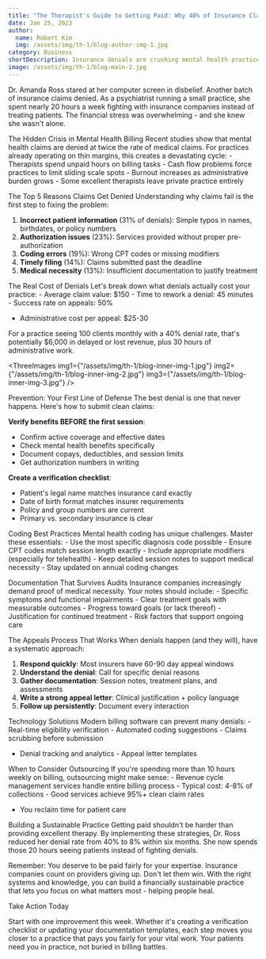 ```yaml
---
title: "The Therapist's Guide to Getting Paid: Why 40% of Insurance Claims Are Denied (And How to Fix It)"
date: Jan 25, 2023
author:
  name: Robert Kim
  img: /assets/img/th-1/blog-author-img-1.jpg
category: Business
shortDescription: Insurance denials are crushing mental health practices. Learn the top reasons claims get rejected and proven strategies to get paid for the vital work you do.
image: /assets/img/th-1/blog-main-2.jpg
---
```



Dr. Amanda Ross stared at her computer screen in disbelief. Another batch of insurance claims denied. As a psychiatrist running a small practice, she spent nearly 20 hours a week fighting with insurance companies instead of treating patients. The financial stress was overwhelming - and she knew she wasn't alone.

<Bold>The Hidden Crisis in Mental Health Billing</Bold>
Recent studies show that mental health claims are denied at twice the rate of
medical claims. For practices already operating on thin margins, this creates a
devastating cycle: - Therapists spend unpaid hours on billing tasks - Cash flow
problems force practices to limit sliding scale spots - Burnout increases as
administrative burden grows - Some excellent therapists leave private practice
entirely

<Bold>The Top 5 Reasons Claims Get Denied</Bold>
Understanding why claims fail is the first step to fixing the problem:

1. **Incorrect patient information** (31% of denials): Simple typos in names, birthdates, or policy numbers
2. **Authorization issues** (23%): Services provided without proper pre-authorization
3. **Coding errors** (19%): Wrong CPT codes or missing modifiers
4. **Timely filing** (14%): Claims submitted past the deadline
5. **Medical necessity** (13%): Insufficient documentation to justify treatment

<Bold>The Real Cost of Denials</Bold>
Let's break down what denials actually cost your practice: - Average claim
value: $150 - Time to rework a denial: 45 minutes - Success rate on appeals: 50%
- Administrative cost per appeal: $25-30

For a practice seeing 100 clients monthly with a 40% denial rate, that's potentially $6,000 in delayed or lost revenue, plus 30 hours of administrative work.

<ThreeImages
  img1={"/assets/img/th-1/blog-inner-img-1.jpg"}
  img2={"/assets/img/th-1/blog-inner-img-2.jpg"}
  img3={"/assets/img/th-1/blog-inner-img-3.jpg"}
/>

<Bold>Prevention: Your First Line of Defense</Bold>
The best denial is one that never happens. Here's how to submit clean claims:

**Verify benefits BEFORE the first session**:

- Confirm active coverage and effective dates
- Check mental health benefits specifically
- Document copays, deductibles, and session limits
- Get authorization numbers in writing

**Create a verification checklist**:

- Patient's legal name matches insurance card exactly
- Date of birth format matches insurer requirements
- Policy and group numbers are current
- Primary vs. secondary insurance is clear

<Bold>Coding Best Practices</Bold>
Mental health coding has unique challenges. Master these essentials: - Use the
most specific diagnosis code possible - Ensure CPT codes match session length
exactly - Include appropriate modifiers (especially for telehealth) - Keep
detailed session notes to support medical necessity - Stay updated on annual
coding changes

<Bold>Documentation That Survives Audits</Bold>
Insurance companies increasingly demand proof of medical necessity. Your notes
should include: - Specific symptoms and functional impairments - Clear treatment
goals with measurable outcomes - Progress toward goals (or lack thereof) -
Justification for continued treatment - Risk factors that support ongoing care

<Bold>The Appeals Process That Works</Bold>
When denials happen (and they will), have a systematic approach:

1. **Respond quickly**: Most insurers have 60-90 day appeal windows
2. **Understand the denial**: Call for specific denial reasons
3. **Gather documentation**: Session notes, treatment plans, and assessments
4. **Write a strong appeal letter**: Clinical justification + policy language
5. **Follow up persistently**: Document every interaction

<Bold>Technology Solutions</Bold>
Modern billing software can prevent many denials: - Real-time eligibility
verification - Automated coding suggestions - Claims scrubbing before submission
- Denial tracking and analytics - Appeal letter templates

<Bold>When to Consider Outsourcing</Bold>
If you're spending more than 10 hours weekly on billing, outsourcing might make
sense: - Revenue cycle management services handle entire billing process -
Typical cost: 4-8% of collections - Good services achieve 95%+ clean claim rates
- You reclaim time for patient care

<Bold>Building a Sustainable Practice</Bold>
Getting paid shouldn't be harder than providing excellent therapy. By
implementing these strategies, Dr. Ross reduced her denial rate from 40% to 8%
within six months. She now spends those 20 hours seeing patients instead of
fighting denials.

Remember: You deserve to be paid fairly for your expertise. Insurance companies count on providers giving up. Don't let them win. With the right systems and knowledge, you can build a financially sustainable practice that lets you focus on what matters most - helping people heal.

<Bold>Take Action Today</Bold>

Start with one improvement this week. Whether it's creating a verification checklist or updating your documentation templates, each step moves you closer to a practice that pays you fairly for your vital work. Your patients need you in practice, not buried in billing battles.
